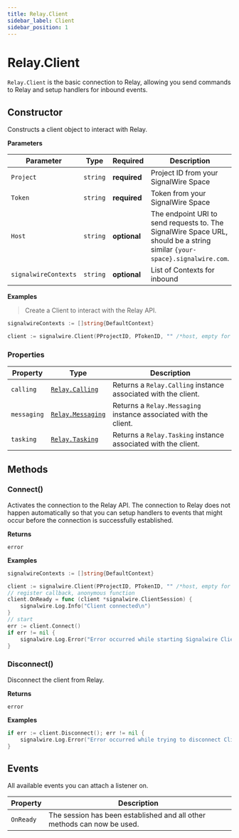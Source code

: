 ```yaml
---
title: Relay.Client
sidebar_label: Client
sidebar_position: 1
---
```


[relay-calling]: /sdks/relay-realtime-sdk/v2/language/golang/calling
[relay-messaging]: /sdks/relay-realtime-sdk/v2/language/golang/messaging
[relay-task]: /sdks/relay-realtime-sdk/v2/language/golang/task

# Relay.Client

`Relay.Client` is the basic connection to Relay, allowing you send commands to Relay and setup handlers for inbound events.

## Constructor

Constructs a client object to interact with Relay.

**Parameters**

| Parameter | Type | Required | Description |
| --------- | ---- | -------- | ----------- |
| `Project` | `string` | **required** | Project ID from your SignalWire Space |
| `Token` | `string` | **required** | Token from your SignalWire Space |
| `Host` | `string` | **optional** | The endpoint URI to send requests to. The SignalWire Space URL, should be a string similar `{your-space}.signalwire.com`. |
| `signalwireContexts` | `string` | **optional** | List of Contexts for inbound |

**Examples**

> Create a Client to interact with the Relay API.

```go
signalwireContexts := []string{DefaultContext}

client := signalwire.Client(PProjectID, PTokenID, "" /*host, empty for default*/, signalwireContexts)
```

### Properties

| Property | Type | Description |
| -------- | ---- | ----------- |
| `calling` | [`Relay.Calling`][relay-calling] | Returns a `Relay.Calling` instance associated with the client. |
| `messaging` | [`Relay.Messaging`][relay-messaging] | Returns a `Relay.Messaging` instance associated with the client. |
| `tasking` | [`Relay.Tasking`][relay-task] | Returns a `Relay.Tasking` instance associated with the client. |

## Methods

### Connect()

Activates the connection to the Relay API. The connection to Relay does not happen automatically so that you can setup handlers to events that might occur before the connection is successfully established.


**Returns**

`error`

**Examples**

```go
signalwireContexts := []string{DefaultContext}

client := signalwire.Client(PProjectID, PTokenID, "" /*host, empty for default*/, signalwireContexts)
// register callback, anonymous function
client.OnReady = func (client *signalwire.ClientSession) {
	signalwire.Log.Info("Client connected\n")
}
// start
err := client.Connect()
if err != nil {
	signalwire.Log.Error("Error occurred while starting Signalwire Client\n")
}
```

### Disconnect()

Disconnect the client from Relay.


**Returns**

`error`

**Examples**

```go
if err := client.Disconnect(); err != nil {
	signalwire.Log.Error("Error occurred while trying to disconnect Client\n")
}
```

## Events

All available events you can attach a listener on.

| Property | Description |
| -------- | ----------- |
| `OnReady` | The session has been established and all other methods can now be used. |